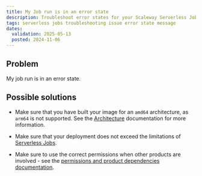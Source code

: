 ```yaml
---
title: My Job run is in an error state
description: Troubleshoot error states for your Scaleway Serverless Jobs.
tags: serverless jobs troubleshooting issue error state message
dates:
  validation: 2025-05-13
  posted: 2024-11-06
---
```


## Problem

My job run is in an error state.

## Possible solutions

- Make sure that you have built your image for an `amd64` architecture, as `arm64` is not supported. See the [Architecture](/serverless-jobs/reference-content/jobs-limitations/#architecture) documentation for more information.

- Make sure that your deployment does not exceed the limitations of [Serverless Jobs](/serverless-jobs/reference-content/jobs-limitations/).

- Make sure to use the correct permissions when other products are involved - see the [permissions and product dependencies documentation](/serverless-jobs/how-to/run-job/#permissions-and-product-dependencies).
